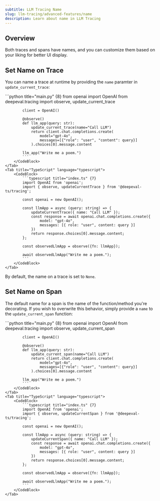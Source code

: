 ```yaml
---
subtitle: LLM Tracing Name
slug: llm-tracing/advanced-features/name
description: Learn about name in LLM Tracing
---
```


## Overview

Both traces and spans have names, and you can customize them based on your liking for better UI display.

## Set Name on Trace

You can name a trace at runtime by providing the `name` paramter in `update_current_trace`:

<Tabs>
    <Tab title="Python" language="python">
        <CodeBlock>
            ```python title="main.py" {8}
            from openai import OpenAI 
            from deepeval.tracing import observe, update_current_trace
            
            client = OpenAI()
            
            @observe()
            def llm_app(query: str):
                update_current_trace(name="Call LLM")
                return client.chat.completions.create(
                    model="gpt-4o",
                    messages=[{"role": "user", "content": query}]
                ).choices[0].message.content
            
            llm_app("Write me a poem.")
            ```
        </CodeBlock>
    </Tab>
    <Tab title="TypeScript" language="typescript">
        <CodeBlock>
            ```typescript title="index.ts" {7}
            import OpenAI from 'openai';
            import { observe, updateCurrentTrace } from '@deepeval-ts/tracing';

            const openai = new OpenAI();

            const llmApp = async (query: string) => {
                updateCurrentTrace({ name: "Call LLM" });
                const response = await openai.chat.completions.create({
                    model: "gpt-4o",
                    messages: [{ role: "user", content: query }]
                })
                return response.choices[0].message.content;
            };

            const observedLlmApp = observe({fn: llmApp});

            await observedLlmApp("Write me a poem.");
            ```
        </CodeBlock>
    </Tab>

</Tabs>

By default, the name on a trace is set to `None`.

## Set Name on Span

The default name for a span is the name of the function/method you're decorating. If you wish to overwrite this behavior, simply provide a `name` to the `update_current_span` function:

<Tabs>
    <Tab title="Python" language="python">
        <CodeBlock>
            ```python title="main.py" {8}
            from openai import OpenAI 
            from deepeval.tracing import observe, update_current_span
            
            client = OpenAI()
            
            @observe()
            def llm_app(query: str):
                update_current_span(name="Call LLM")
                return client.chat.completions.create(
                    model="gpt-4o",
                    messages=[{"role": "user", "content": query}]
                ).choices[0].message.content
            
            llm_app("Write me a poem.")
            ```
        </CodeBlock>
    </Tab>
    <Tab title="TypeScript" language="typescript">
        <CodeBlock>
            ```typescript title="index.ts" {7}
            import OpenAI from 'openai';
            import { observe, updateCurrentSpan } from '@deepeval-ts/tracing';

            const openai = new OpenAI();

            const llmApp = async (query: string) => {
                updateCurrentSpan({ name: "Call LLM" });
                const response = await openai.chat.completions.create({
                    model: "gpt-4o",
                    messages: [{ role: "user", content: query }]
                })
                return response.choices[0].message.content;
            };

            const observedLlmApp = observe({fn: llmApp});

            await observedLlmApp("Write me a poem.");
            ```
        </CodeBlock>
    </Tab>

</Tabs>
